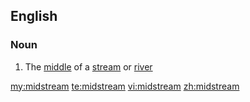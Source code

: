 ==English==

===Noun===
{{en-noun|-}}

# The [[middle]] of a [[stream]] or [[river]]

[[my:midstream]]
[[te:midstream]]
[[vi:midstream]]
[[zh:midstream]]